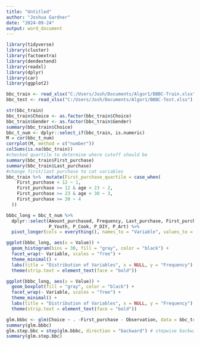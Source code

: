 ```yaml
---
title: "Untitled"
author: "Joshua Gardner"
date: "2024-09-24"
output: word_document
---
```


```r
library(tidyverse)
library(cluster) 
library(factoextra) 
library(dendextend)
library(readxl)
library(dplyr)
library(car)
library(ggplot2)
```

```r
bbc_train <- read_xlsx("C:/Users/Josh/Documents/Algor1/BBBC-Train.xlsx")
bbc_test <- read_xlsx("C:/Users/Josh/Documents/Algor1/BBBC-Test.xlsx")
```

```r
str(bbc_train)
bbc_train$Choice <- as.factor(bbc_train$Choice)
bbc_train$Gender <- as.factor(bbc_train$Gender)
summary(bbc_train$Choice)
bbc_t_num <- dplyr::select_if(bbc_train, is.numeric)
M = cor(bbc_t_num)
corrplot(M, method = c("number"))
colSums(is.na(bbc_train))
#checked quartile to determine where cutoff should be
summary(bbc_train$First_purchase)
summary(bbc_train$Last_purchase)
#change first/last purchase to cat variables 
bbc_train %>%  mutate(First_purchase_quartile = case_when(
    First_purchase < 12 ~ 1,
    First_purchase >= 12 & age < 23 ~ 2,
    First_purchase >= 23 & age < 30 ~ 3,
    First_purchase >= 30 ~ 4
  ))
```
```r
bbbc_long = bbc_t_num %>% 
  dplyr::select(Amount_purchased, Frequency, Last_purchase, First_purchase, P_Child, 
                P_Youth, P_Cook, P_DIY, P_Art) %>%
  pivot_longer(cols = everything(), names_to = "Variable", values_to = "Value")

ggplot(bbbc_long, aes(x = Value)) +
  geom_histogram(bins = 30, fill = "gray", color = "black") +
  facet_wrap(~ Variable, scales = "free") +
  theme_minimal() +
  labs(title = "Distribution of Variables", x = NULL, y = "Frequency") +
  theme(strip.text = element_text(face = "bold"))

ggplot(bbbc_long, aes(x = Value)) +
  geom_boxplot(fill = "gray", color = "black") +
  facet_wrap(~ Variable, scales = "free") +
  theme_minimal() +
  labs(title = "Distribution of Variables", x = NULL, y = "Frequency") +
  theme(strip.text = element_text(face = "bold"))
```
```r
glm.bbbc <- glm(Choice ~ . -First_purchase - Observation, data = bbc_train, family = binomial)
summary(glm.bbbc)
glm.step.bbc = step(glm.bbbc, direction = "backward") # stepwise backward elim.
summary(glm.step.bbc)
```

